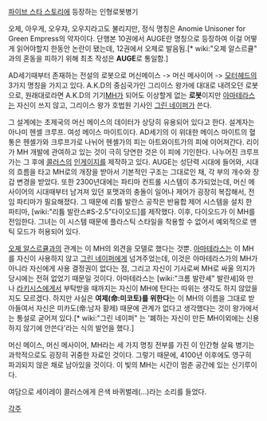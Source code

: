 [[파이브 스타 스토리]]에 등장하는 인형로봇병기

오제, 아우게, 오우쟈, 오우지라고도 불리지만, 정식 명칭은 Anomie Unisoner for Green Empress의 약자이다. 
단행본 10권에서 AUGE란 명칭으로 등장하여 이걸 어떻게 읽어야할지 한동안 논란이 됐는데, 12권에서 오제로 발음됨.[* wiki:"오졔 알스르큘" 과의 혼동을 피하기 위해 최초 작성은 '''AUGE'''로 통일함.]

AD세기때부터 존재하는 전설의 로봇으로 머신메이스 -> 머신 메사이어 -> [[모터헤드]]의 3가지 명칭을 가지고 있다.
A.K.D의 중심국가인 그리이스 왕가에 대대로 내려오던 로봇으로, 원래대로라면 A.K.D의 기기[[MH]]가 되어도 이상할게 없는 '''로봇'''이지만 [[아마테라스]]는 자신이 쓰지 않고, 그리이스 왕가 호법원 기사인 [[그린 네이퍼]]가 쓴다.

그 설계에는 초제국의 머신 메이스의 데이터가 상당히 유용되어 있다고 한다. 설계자는 아나미 헨셸 크루프. 여성 메이스 마이트이다. AD세기의 이 위대한 메이스 마이트의 혈통은 헨셸가와 크루프가로 나뉘어 헨셸가의 피는 아트와이트가의 피에 이어져간다. 리이가 MH 개발에 관여하고 있는 것이 극히 당연한 것은 이 피에 기인한다. 나누어진 크루프가는 그 후에 [[콜러스]]의 [[인게이지]]를 제작하고 있다. AUGE는 성단력 시대에 들어와, 시대의 흐름을 타고 MH로의 개장을 받아서 기본적인 구조는 그대로인 채, 각 부의 개수와 장갑 변경을 받았다. 또한 2300년대에는 파티마 컨트롤 시스템이 추가되었는데, 머신 메사이어의 시대때부터 남겨져 있던 포맷과의 충돌이 일어나 제어가 굉장히 복잡해서, 전임 파티마가 필요해졌다. 그 때문에 리튬 발란스 공작은 반융합 제어 시스템을 설치 한 파티마, [wiki:"리튬 발란스#S-2.5"다이오드]를 제작했다. 이후, 다이오드가 이 MH를 전임한다. 그녀는 이 시스템 때문에 플라스틱 스타일을 착용할 수 없어서 예외적으로 맨틱 모드가 허용되어 있다. 

[[오졔 알스르큘]]과의 관계는 이 MH의 외견을 모델로 했다는 것뿐.
[[아마테라스]]는 이 MH를 자신이 사용하지 않고 [[그린 네이퍼]]에게 넘겨주었는데, 이것은 아마테라스가의 MH가 아니라 자신에게 사용 결정권이 없다는 점, 그리고 자신이 기사로써 MH로 싸울 의지가 당시에는 전혀 없었기 때문일 것이다. 아마테라스는 [wiki:"크롬 발란셰" 발란셰]와 만나 [[라키시스]]에게서 부탁받을 때까지는 자신이 MH에 탄다는 따위는 생각도 하지 않았을지도 모르겠다. 하지만 사실은 '''여제(命:미코토)를 위한다'''는 이 MH의 이름을 그대로 받아들여서 자신은 미카도(帝:남자 황제) 때문에 관계가 없다고 생각했다는 것이 왕가에서는 통설로 굳어져 있다.[* wiki:"그린 네이퍼" 는 '폐하는 자신이 만든 MH이외에는 신용하지 않기에 안쓴다'라는 식의 발언을 했다.] 

머신 메이스, 머신 메사이어, MH라는 세 가지 명칭 전부를 가진 이 인간형 살육 병기는 과학적으로도 굉장히 귀중한 자료인 것이다. 그렇기 때문에, 4100년 이후에도 영구히 파괴되지 않은 채로 남아있을 것이다. 이 빛의 MH는 시간이 멈춘 공간에 있는 신기루이다. 

여담으로 세이레이 콜러스에게 은색 바퀴벌레(...)라는 소리를 들었다. 

[[각주]]
